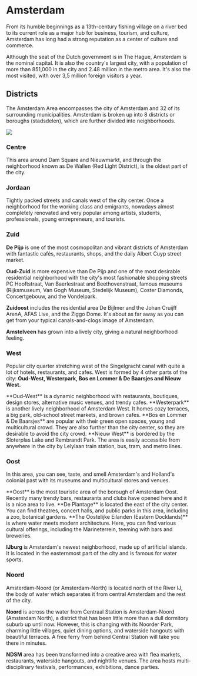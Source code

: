 
# Amsterdam
From its humble beginnings as a 13th-century fishing village on a river bed to its current role as a major hub for business, tourism, and culture, Amsterdam has long had a strong reputation as a center of culture and commerce.

Although the seat of the Dutch government is in The Hague, Amsterdam is the nominal capital. It is also the country's largest city, with a population of more than 851,000 in the city and 2.48 million in the metro area. It's also the most visited, with over 3,5 million foreign visitors a year.

<Youtube id="TF2qK6TX3YY" />

## Districts
The Amsterdam Area encompasses the city of Amsterdam and 32 of its surrounding
municipalities. Amsterdam is broken up into 8 districts or boroughs (stadsdelen), which are further divided into neighborhoods.

<Image src="amsterdam-districts.jpeg" />

### Centre
This area around Dam Square and Nieuwmarkt, and through the neighborhood known as De Wallen (Red Light District), is the oldest part of the city.

### Jordaan
Tightly packed streets and canals west of the city center. Once a neighborhood for the working class and emigrants, nowadays almost completely renovated and very popular among artists, students, professionals, young entrepreneurs, and tourists.

### Zuid 
**De Pijp** is one of the most cosmopolitan and vibrant districts of Amsterdam with fantastic cafés, restaurants, shops, and the daily Albert Cuyp street market.

<Youtube id="9kjrKS-ZIHY&list=PLnSrpIHbbfYZ07_f6dqmDHuuggnME9YVB&index=6" /> 

**Oud-Zuid** is more expensive than De Pijp and one of the most desirable residential neighborhood with the city's most fashionable shopping streets PC Hooftstraat, Van Baerlestraat and Beethovenstraat, famous museums (Rijksmuseum, Van Gogh Museum, Stedelijk Museum), Coster Diamonds, Concertgebouw, and the Vondelpark.

<Youtube id="HloBo9J0lDw" /> 

**Zuidoost** includes the residential area De Bijlmer and the Johan Cruijff ArenA, AFAS Live, and the Ziggo Dome. It's about as far away as you can get from your typical canals-and-clogs image of Amsterdam. 
<Youtube id="jPLcfG-vBlU&list=PLnSrpIHbbfYZ07_f6dqmDHuuggnME9YVB&index=1" />

**Amstelveen** has grown into a lively city, giving a natural neighborhood feeling. 

### West
Popular city quarter stretching west of the Singelgracht canal with quite a lot of hotels, restaurants, and cafes. West is formed by 4 other parts of the city: **Oud-West, Westerpark, Bos en Lommer & De Baarsjes and Nieuw West.** 

<YoutubeCard videoId="Y6O8G65lLv4">
    **Oud-West** is a dynamic neighborhood with restaurants, boutiques, design stores, alternative music venues, and trendy cafes.
</YoutubeCard>

<YoutubeCard videoId="yaLo2PzDKzc">
    **Westerpark** is another lively neighborhood of Amsterdam West. It homes cozy terraces, a big park, old-school street markets, and brown cafes.
</YoutubeCard>

<YoutubeCard videoId="f_3a4VRR2BA">
  **Bos en Lommer & De Baarsjes** are popular with their green open spaces, young and multicultural crowd. They are also further than the city center, so they are desirable to avoid the city crowd.
</YoutubeCard>

<YoutubeCard videoId="Z62GGqqYMPE?start=39">
  **Nieuw West** is bordered by the Sloterplas Lake and Rembrandt Park. The area is easily accessible from anywhere in the city by Lelylaan train station, bus, tram, and metro lines.
</YoutubeCard>

### Oost
In this area, you can see, taste, and smell Amsterdam's and Holland's colonial past with its museums and multicultural stores and venues.


<YoutubeCard videoId="fNvifRd6W_U">
    **Oost** is the most touristic area of the borough of Amsterdam Oost. Recently many trendy bars, restaurants and clubs have opened here and it is a nice area to live.
</YoutubeCard>

<YoutubeCard videoId="Y8F__Cj__WA">
    **De Plantage** is located the east of the city center. You can find theatres, concert halls, and public parks in this area, including a zoo, botanical gardens.
</YoutubeCard>

<YoutubeCard videoId="HryTOb08zDM">
    **The Oostelijke Eilanden (Eastern Docklands)** is where water meets modern architecture. Here, you can find various cultural offerings, including the Marineterrein, teeming with bars and breweries.
</YoutubeCard>

**IJburg** is Amsterdam's newest neighborhood, made up of artificial islands. It is located in the easternmost part of the city and is famous for water sports.
### Noord
Amsterdam-Noord (or Amsterdam-North) is located north of the River IJ, the body of water which separates it from central Amsterdam and the rest of the city.

**Noord** is across the water from Centraal Station is Amsterdam-Noord (Amsterdam North), a district that has been little more than a dull dormitory suburb up until now. However, this is changing with its Noorder Park, charming little villages, quiet dining options, and waterside hangouts with beautiful terraces. A free ferry from behind Central Station will take you there in minutes. 

<Youtube id="PAM0AcMtKRk" />

**NDSM** area has been transformed into a creative area with flea markets, restaurants, waterside hangouts, and nightlife venues. The area hosts multi-disciplinary festivals, performances, exhibitions, dance parties. 

<Youtube id="KDFKvwe1odk&list=PLnSrpIHbbfYZ07_f6dqmDHuuggnME9YVB&index=8" />
